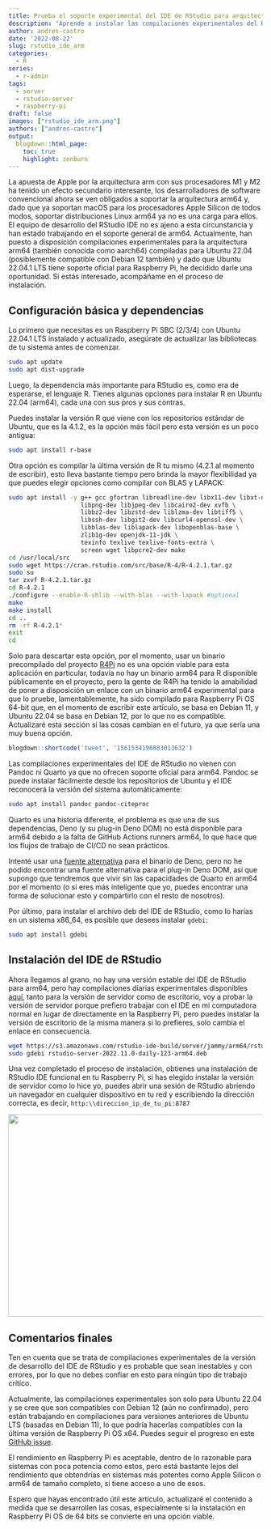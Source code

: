 ```yaml
---
title: Prueba el soporte experimental del IDE de RStudio para arquitecturas arm64
description: "Aprende a instalar las compilaciones experimentales del RStudio IDE para arm64 en un Raspberry Pi SBC (actualmente solo para Ubuntu 22.04)."
author: andres-castro
date: '2022-08-22'
slug: rstudio_ide_arm
categories:
  - R
series: 
  - r-admin
tags:
  - server
  - rstudio-server
  - raspberry-pi
draft: false
images: ["rstudio_ide_arm.png"]
authors: ["andres-castro"]
output:
  blogdown::html_page:
    toc: true
    highlight: zenburn
---
```


La apuesta de Apple por la arquitectura arm con sus procesadores M1 y M2 ha tenido un efecto secundario interesante, los desarrolladores de software convencional ahora se ven obligados a soportar la arquitectura arm64 y, dado que ya soportan macOS para los procesadores Apple Silicon de todos modos, soportar distribuciones Linux arm64 ya no es una carga para ellos. El equipo de desarrollo del RStudio IDE no es ajeno a esta circunstancia y han estado trabajando en el soporte general de arm64. Actualmente, han puesto a disposición compilaciones experimentales para la arquitectura arm64 (también conocida como aarch64) compiladas para Ubuntu 22.04 (posiblemente compatible con Debian 12 también) y dado que Ubuntu 22.04.1 LTS tiene soporte oficial para Raspberry Pi, he decidido darle una oportunidad. Si estás interesado, acompáñame en el proceso de instalación.

## Configuración básica y dependencias

Lo primero que necesitas es un Raspberry Pi SBC (2/3/4) con Ubuntu 22.04.1 LTS instalado y actualizado, asegúrate de actualizar las bibliotecas de tu sistema antes de comenzar.

```bash
sudo apt update
sudo apt dist-upgrade
```

Luego, la dependencia más importante para RStudio es, como era de esperarse, el lenguaje R. Tienes algunas opciones para instalar R en Ubuntu 22.04 (arm64), cada una con sus pros y sus contras.

Puedes instalar la versión R que viene con los repositorios estándar de Ubuntu, que es la 4.1.2, es la opción más fácil pero esta versión es un poco antigua:

```bash
sudo apt install r-base
```

Otra opción es compilar la última versión de R tu mismo (4.2.1 al momento de escribir), esto lleva bastante tiempo pero brinda la mayor flexibilidad ya que puedes elegir opciones como compilar con BLAS y LAPACK:

```bash
sudo apt install -y g++ gcc gfortran libreadline-dev libx11-dev libxt-dev \
                    libpng-dev libjpeg-dev libcairo2-dev xvfb \
                    libbz2-dev libzstd-dev liblzma-dev libtiff5 \
                    libssh-dev libgit2-dev libcurl4-openssl-dev \
                    libblas-dev liblapack-dev libopenblas-base \
                    zlib1g-dev openjdk-11-jdk \
                    texinfo texlive texlive-fonts-extra \
                    screen wget libpcre2-dev make 
cd /usr/local/src
sudo wget https://cran.rstudio.com/src/base/R-4/R-4.2.1.tar.gz
sudo su
tar zxvf R-4.2.1.tar.gz
cd R-4.2.1
./configure --enable-R-shlib --with-blas --with-lapack #optional
make
make install
cd ..
rm -rf R-4.2.1*
exit
cd
```

Solo para descartar esta opción, por el momento, usar un binario precompilado del proyecto [R4Pi](https://r4pi.org/ "R para Raspberry Pi") no es una opción viable para esta aplicación en particular, todavía no hay un binario arm64 para R disponible públicamente en el proyecto, pero la gente de R4Pi ha tenido la amabilidad de poner a disposición un enlace con un binario arm64 experimental para que lo pruebe, lamentablemente, ha sido compilado para Raspberry Pi OS 64-bit que, en el momento de escribir este artículo, se basa en Debian 11, y Ubuntu 22.04 se basa en Debian 12, por lo que no es compatible. Actualizaré esta sección si las cosas cambian en el futuro, ya que sería una muy buena opción.

```r
blogdown::shortcode('tweet', '1561534196883013632')
```

Las compilaciones experimentales del IDE de RStudio no vienen con Pandoc ni Quarto ya que no ofrecen soporte oficial para arm64. Pandoc se puede instalar fácilmente desde los repositorios de Ubuntu y el IDE reconocerá la versión del sistema automáticamente:

```bash
sudo apt install pandoc pandoc-citeproc
```

Quarto es una historia diferente, el problema es que una de sus dependencias, Deno (y su plug-in Deno DOM) no está disponible para arm64 debido a la falta de GitHub Actions runners arm64, lo que hace que los flujos de trabajo de CI/CD no sean prácticos.

Intenté usar una [fuente alternativa](https://github.com/LukeChannings/deno-arm64) para el binario de Deno, pero no he podido encontrar una fuente alternativa para el plug-in Deno DOM, así que supongo que tendremos que vivir sin las capacidades de Quarto en arm64 por el momento (o si eres más inteligente que yo, puedes encontrar una forma de solucionar esto y compartirlo con el resto de nosotros).

Por último, para instalar el archivo deb del IDE de RStudio, como lo harías en un sistema x86_64, es posible que desees instalar `gdebi`:

```bash
sudo apt install gdebi
```

## Instalación del IDE de RStudio

Ahora llegamos al grano, no hay una versión estable del IDE de RStudio para arm64, pero hay compilaciones diarias experimentales disponibles [aquí](https://dailies.rstudio.com/rstudio/elsbeth-geranium/), tanto para la versión de servidor como de escritorio, voy a probar la versión de servidor porque prefiero trabajar con el IDE en mi computadora normal en lugar de directamente en la Raspberry Pi, pero puedes instalar la versión de escritorio de la misma manera si lo prefieres, solo cambia el enlace en consecuencia.

```bash
wget https://s3.amazonaws.com/rstudio-ide-build/server/jammy/arm64/rstudio-server-2022.11.0-daily-123-arm64.deb
sudo gdebi rstudio-server-2022.11.0-daily-123-arm64.deb
```
Una vez completado el proceso de instalación, obtienes una instalación de RStudio IDE funcional en tu Raspberry Pi, si has elegido instalar la versión de servidor como lo hice yo, puedes abrir una sesión de RStudio abriendo un navegador en cualquier dispositivo en tu red y escribiendo la dirección correcta, es decir, `http:\\direccion_ip_de_tu_pi:8787`

![](/post/2022-08-20-rstudio_ide_arm.en_files/rstudio_ide.jpg){width=800px height=400px}

## Comentarios finales

Ten en cuenta que se trata de compilaciones experimentales de la versión de desarrollo del IDE de RStudio y es probable que sean inestables y con errores, por lo que no debes confiar en esto para ningún tipo de trabajo crítico.

Actualmente, las compilaciones experimentales son solo para Ubuntu 22.04 y se cree que son compatibles con Debian 12 (aún no confirmado), pero están trabajando en compilaciones para versiones anteriores de Ubuntu LTS (basadas en Debian 11), lo que podría hacerlas compatibles con la última versión de Raspberry Pi OS x64. Puedes seguir el progreso en este [GitHub issue](https://github.com/rstudio/rstudio/issues/8809).

El rendimiento en Raspberry Pi es aceptable, dentro de lo razonable para sistemas con poca potencia como estos, pero está bastante lejos del rendimiento que obtendrías en sistemas más potentes como Apple Silicon o arm64 de tamaño completo, si tiene acceso a uno de esos.

Espero que hayas encontrado útil este artículo, actualizaré el contenido a medida que se desarrollen las cosas, especialmente si la instalación en Raspberry Pi OS de 64 bits se convierte en una opción viable.
